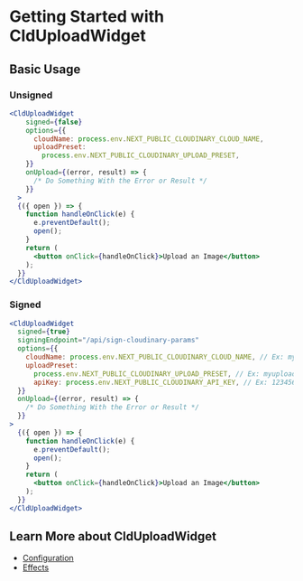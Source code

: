 

<Head>
  <title>CldUploadWidget - Next Cloudinary</title>
  <meta name="og:title" content="Getting Started with CldUploadWidget - Next Cloudinary" />
  <meta name="og:url" content={`https://next-cloudinary.spacejelly.dev/components/clduploadwidget/basic-usage`} />
</Head>

<OgImage
  title="CldUploadWidget"
  twitterTitle="Getting Started with CldUploadWidget"
/>

# Getting Started with CldUploadWidget

## Basic Usage

### Unsigned

```jsx
<CldUploadWidget
    signed={false}
    options={{
      cloudName: process.env.NEXT_PUBLIC_CLOUDINARY_CLOUD_NAME,
      uploadPreset:
        process.env.NEXT_PUBLIC_CLOUDINARY_UPLOAD_PRESET,
    }}
    onUpload={(error, result) => {
      /* Do Something With the Error or Result */
    }}
  >
  {({ open }) => {
    function handleOnClick(e) {
      e.preventDefault();
      open();
    }
    return (
      <button onClick={handleOnClick}>Upload an Image</button>
    );
  }}
</CldUploadWidget>
```

### Signed

```jsx
<CldUploadWidget
  signed={true}
  signingEndpoint="/api/sign-cloudinary-params"
  options={{
    cloudName: process.env.NEXT_PUBLIC_CLOUDINARY_CLOUD_NAME, // Ex: mycloudname
    uploadPreset:
      process.env.NEXT_PUBLIC_CLOUDINARY_UPLOAD_PRESET, // Ex: myuploadpreset
      apiKey: process.env.NEXT_PUBLIC_CLOUDINARY_API_KEY, // Ex: 1234567890
  }}
  onUpload={(error, result) => {
    /* Do Something With the Error or Result */
  }}
>
  {({ open }) => {
    function handleOnClick(e) {
      e.preventDefault();
      open();
    }
    return (
      <button onClick={handleOnClick}>Upload an Image</button>
    );
  }}
</CldUploadWidget>
```

## Learn More about CldUploadWidget
* [Configuration](/components/clduploadwidget/configuration)
* [Effects](/components/clduploadwidget/effects)